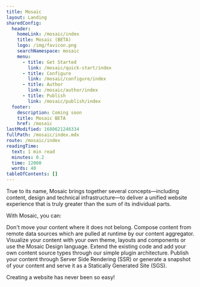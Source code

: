 ```yaml
---
title: Mosaic
layout: Landing
sharedConfig:
  header:
    homeLink: /mosaic/index
    title: Mosaic (BETA)
    logo: /img/favicon.png
    searchNamespace: mosaic
    menu:
      - title: Get Started
        link: /mosaic/quick-start/index
      - title: Configure
        link: /mosaic/configure/index
      - title: Author
        link: /mosaic/author/index
      - title: Publish
        link: /mosaic/publish/index
  footer:
    description: Coming soon
    title: Mosaic BETA
    href: /mosaic
lastModified: 1680621246334
fullPath: /mosaic/index.mdx
route: /mosaic/index
readingTime:
  text: 1 min read
  minutes: 0.2
  time: 12000
  words: 40
tableOfContents: []
---
```


<Hero
  description="Build powerful documentation sites using our NEW scalable solution, watch this space for more developments"
  eyebrow="Mosaic is currently in BETA"
  image="/img/hero.png"
  title="Mosaic"
  variant="fullWidth"
/>

True to its name, Mosaic brings together several concepts—including content, design and technical infrastructure—to deliver a unified website experience that is truly greater than the sum of its individual parts.

With Mosaic, you can:

<Cards>
  <Card step="01" title="Content Aggregator">
    Don't move your content where it does not belong. Compose content from remote data sources which
    are pulled at runtime by our content aggregator.
  </Card>
  <Card step="02" title="Fully Customisable">
    Visualize your content with your own theme, layouts and components or use the Mosaic Design
    language.
  </Card>
  <Card step="03" title="Easily Extended">
    Extend the existing code and add your own content source types through our simple plugin
    architecture.
  </Card>
  <Card step="04" title="Hybrid Deployment">
    Publish your content through Server Side Rendering (SSR) or generate a snapshot of your content
    and serve it as a Statically Generated Site (SGS).
  </Card>
</Cards>

Creating a website has never been so easy!
